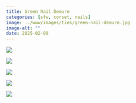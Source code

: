 ```yaml
---
title: Green Nail Demure
categories: [sfw, corset, nails]
image: ../www/images/ties/green-nail-demure.jpg
image-alt: ""
date: 2025-02-09
---
```


::: {layout-ncol=3}

![](../www/images/ties/green-nail-demure.jpg)

![](../www/images/ties/green-nails-chest.jpg)

![](../www/images/ties/green-nails-hidden.jpg)

![](../www/images/ties/green-nails-triangle.jpg)

![](../www/images/ties/pink-rosette-green-nails.jpg)

:::
